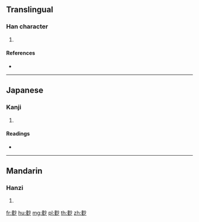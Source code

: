 {{character info/new}}
==Translingual==

===Han character===
{{Han char|rn=199|rad=麥|as=04|sn=15|four=|canj=JEFH}}

# {{defn|Han|sort=麥04}}

====References====
* {{Han ref|kx=1512.210|dkj=47733|dj=2041.130|hdz=74601.100|uh=9EA8|ud=40616}}

----

==Japanese==

===Kanji===
{{ja-kanji|grade=|rs=麥04}}

# {{defn|lang=ja|sort=麥04}}

====Readings====
* {{ja-readings|on=[[しょう]] (shō)|kun=[[むぎこがし]] (mugikogashi)}}

----

==Mandarin==

===Hanzi===
{{cmn-hanzi|pin=[[chǎo]] ([[chao3]]), [[miàn]] ([[mian4]])|wg=ch'ao<sup>3</sup>, mien<sup>4</sup>}}

# {{defn|lang=cmn|sort=麥04}}

[[fr:麨]]
[[hu:麨]]
[[mg:麨]]
[[pl:麨]]
[[th:麨]]
[[zh:麨]]